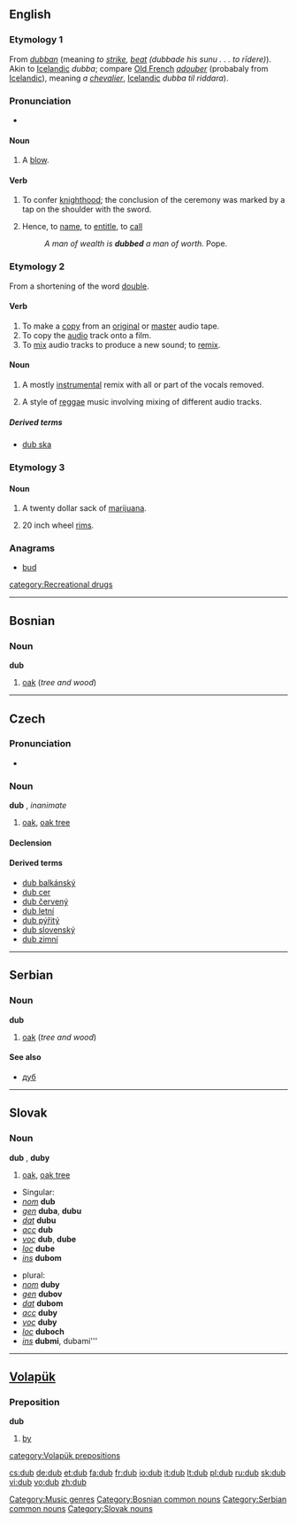 ==English==
{{webster}}

===Etymology 1===
From {{OE.}} ''[[dubban]]'' (meaning ''to [[strike]], [[beat]] (dubbade his sunu . . . to rīdere)''). Akin to [[Icelandic]] ''dubba''; compare [[Old French]] ''[[adouber]]'' (probabaly from [[Icelandic]]), meaning ''a [[chevalier]]'', [[Icelandic]] ''dubba til riddara'').

===Pronunciation===
*{{rhymes|ʌb}}

====Noun====
{{en-noun}}

# {{obsolete}} A [[blow]].

====Verb====
{{en-verb|dub|b|ing}}

#{{transitive}} To confer [[knighthood]]; the conclusion of the ceremony was marked by a tap on the shoulder with the sword. 
#Hence, to [[name]], to [[entitle]], to [[call]]
#:''A man of wealth is '''dubbed''' a man of worth.'' Pope.

===Etymology 2===
From a shortening of the word [[double]].

====Verb====
{{en-verb|dub|b|ing}}

# To make a [[copy]] from an [[original]] or [[master]] audio tape.
# To copy the [[audio]] track onto a film.
# To [[mix]] audio tracks to produce a new sound; to [[remix]].

====Noun====
{{en-noun|-}}

# {{music}} A mostly [[instrumental]] remix with all or part of the vocals removed.
# {{music}} A style of [[reggae]] music involving mixing of different audio tracks.

=====Derived terms=====
*[[dub ska]]

===Etymology 3===

====Noun====
{{en-noun}}

# {{slang}} A twenty dollar sack of [[marijuana]].
# {{slang}} 20 inch wheel [[rims]].

===Anagrams===
*[[bud]]

[[Category:Music genres]]
[[category:Recreational drugs]]

----

==Bosnian==

===Noun===
'''dub''' {{m}}

# [[oak]] (''tree and wood'')

[[Category:Bosnian common nouns]]

----

==Czech==

===Pronunciation===
* {{IPA|/dup/}}

===Noun===
'''dub''' {{m}}, ''inanimate''

# [[oak]], [[oak tree]]

====Declension====
{{cs-noun|dub|dubu|dubu|dub|dube|dubu|dubem|duby|dubů|dubům|duby|duby|dubech|duby}}

====Derived terms====
* [[dub balkánský]]
* [[dub cer]]
* [[dub červený]]
* [[dub letní]]
* [[dub pýřitý]]
* [[dub slovenský]]
* [[dub zimní]]

----

==Serbian==

===Noun===
'''dub''' {{m}}

# [[oak]] (''tree and wood'')

====See also====
*[[дуб#Serbian|дуб]]

[[Category:Serbian common nouns]]

----

==Slovak==

===Noun===
'''dub''' {{m}}, '''duby''' {{p}}

#[[oak]], [[oak tree]]

*Singular:
* ''[[nominative|nom]]'' '''dub'''
* ''[[genitive|gen]]'' '''duba''', '''dubu'''
* ''[[dative|dat]]'' '''dubu'''
* ''[[accusative|acc]]'' '''dub'''
* ''[[vocative|voc]]'' '''dub''', '''dube'''
* ''[[locative|loc]]'' '''dube'''
* ''[[instrumental|ins]]'' '''dubom'''

*plural:
* ''[[nominative|nom]]'' '''duby'''
* ''[[genitive|gen]]'' '''dubov'''
* ''[[dative|dat]]'' '''dubom'''
* ''[[accusative|acc]]'' '''duby'''
* ''[[vocative|voc]]'' '''duby'''
* ''[[locative|loc]]'' '''duboch'''
* ''[[instrumental|ins]]'' '''dubmi''', dubami'''

[[Category:Slovak nouns]]

----

==[[Volapük]]==

===Preposition===
'''dub'''

# [[by]]

[[category:Volapük prepositions]]

[[cs:dub]]
[[de:dub]]
[[et:dub]]
[[fa:dub]]
[[fr:dub]]
[[io:dub]]
[[it:dub]]
[[lt:dub]]
[[pl:dub]]
[[ru:dub]]
[[sk:dub]]
[[vi:dub]]
[[vo:dub]]
[[zh:dub]]